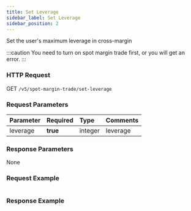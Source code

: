 ```yaml
---
title: Set Leverage
sidebar_label: Set Leverage
sidebar_position: 2
---
```


Set the user's maximum leverage in cross-margin

:::caution
You need to turn on spot margin trade first, or you will get an error.
:::

### HTTP Request
GET `/v5/spot-margin-trade/set-leverage`

### Request Parameters
| Parameter | Required | Type | Comments|
|:----- |:-------|:-----|------ |
|leverage |**true**| integer |leverage|

### Response Parameters
None

### Request Example

<Tabs>
<TabItem value="console" label="Console">

```http

```

</TabItem>
</Tabs>

### Response Example

<Tabs>
<TabItem value="json" label="Json">

```json

```
</TabItem>
</Tabs>
